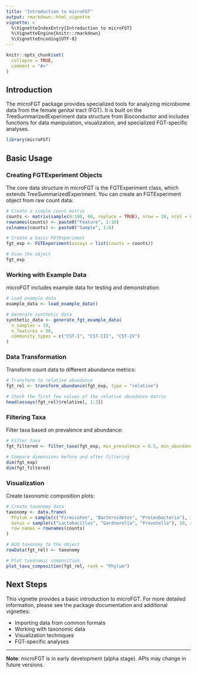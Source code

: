 ```yaml
---
title: "Introduction to microFGT"
output: rmarkdown::html_vignette
vignette: >
  %\VignetteIndexEntry{Introduction to microFGT}
  %\VignetteEngine{knitr::rmarkdown}
  %\VignetteEncoding{UTF-8}
---
```


```r
knitr::opts_chunk$set(
  collapse = TRUE,
  comment = "#>"
)
```

## Introduction

The microFGT package provides specialized tools for analyzing microbiome data from the female genital tract (FGT). It is built on the TreeSummarizedExperiment data structure from Bioconductor and includes functions for data manipulation, visualization, and specialized FGT-specific analyses.

```r
library(microFGT)
```

## Basic Usage

### Creating FGTExperiment Objects

The core data structure in microFGT is the FGTExperiment class, which extends TreeSummarizedExperiment. You can create an FGTExperiment object from raw count data:

```r
# Create a simple count matrix
counts <- matrix(sample(0:100, 60, replace = TRUE), nrow = 10, ncol = 6)
rownames(counts) <- paste0("Feature", 1:10)
colnames(counts) <- paste0("Sample", 1:6)

# Create a basic FGTExperiment
fgt_exp <- FGTExperiment(assays = list(counts = counts))

# View the object
fgt_exp
```

### Working with Example Data

microFGT includes example data for testing and demonstration:

```r
# Load example data
example_data <- load_example_data()

# Generate synthetic data
synthetic_data <- generate_fgt_example_data(
  n_samples = 10,
  n_features = 50,
  community_types = c("CST-I", "CST-III", "CST-IV")
)
```

### Data Transformation

Transform count data to different abundance metrics:

```r
# Transform to relative abundance
fgt_rel <- transform_abundance(fgt_exp, type = "relative")

# Check the first few values of the relative abundance matrix
head(assays(fgt_rel)$relative[, 1:3])
```

### Filtering Taxa

Filter taxa based on prevalence and abundance:

```r
# Filter taxa
fgt_filtered <- filter_taxa(fgt_exp, min_prevalence = 0.5, min_abundance = 0.01)

# Compare dimensions before and after filtering
dim(fgt_exp)
dim(fgt_filtered)
```

### Visualization

Create taxonomic composition plots:

```r
# Create taxonomy data
taxonomy <- data.frame(
  Phylum = sample(c("Firmicutes", "Bacteroidetes", "Proteobacteria"), 10, replace = TRUE),
  Genus = sample(c("Lactobacillus", "Gardnerella", "Prevotella"), 10, replace = TRUE),
  row.names = rownames(counts)
)

# Add taxonomy to the object
rowData(fgt_rel) <- taxonomy

# Plot taxonomic composition
plot_taxa_composition(fgt_rel, rank = "Phylum")
```

## Next Steps

This vignette provides a basic introduction to microFGT. For more detailed information, please see the package documentation and additional vignettes:

- Importing data from common formats
- Working with taxonomic data
- Visualization techniques
- FGT-specific analyses

---

**Note**: microFGT is in early development (alpha stage). APIs may change in future versions.